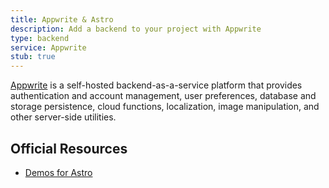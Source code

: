 ```yaml
---
title: Appwrite & Astro
description: Add a backend to your project with Appwrite
type: backend
service: Appwrite
stub: true
---
```


[Appwrite](https://appwrite.io/) is a self-hosted backend-as-a-service platform that provides authentication and account management, user preferences, database and storage persistence, cloud functions, localization, image manipulation, and other server-side utilities.

## Official Resources
- [Demos for Astro](https://github.com/appwrite/demos-for-astro)
